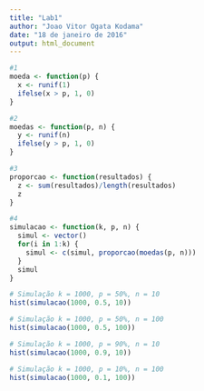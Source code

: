 ```yaml
---
title: "Lab1"
author: "Joao Vitor Ogata Kodama"
date: "18 de janeiro de 2016"
output: html_document
---
```


```r
#1
moeda <- function(p) {
  x <- runif(1)
  ifelse(x > p, 1, 0)
}

#2
moedas <- function(p, n) {
  y <- runif(n)
  ifelse(y > p, 1, 0)
}

#3
proporcao <- function(resultados) {
  z <- sum(resultados)/length(resultados)
  z
}

#4
simulacao <- function(k, p, n) {
  simul <- vector()
  for(i in 1:k) {
    simul <- c(simul, proporcao(moedas(p, n)))
  }
  simul
}
```

```r
# Simulação k = 1000, p = 50%, n = 10
hist(simulacao(1000, 0.5, 10))
```

```r
# Simulação k = 1000, p = 50%, n = 100
hist(simulacao(1000, 0.5, 100))
```

```r
# Simulação k = 1000, p = 90%, n = 10
hist(simulacao(1000, 0.9, 10))
```

```r
# Simulação k = 1000, p = 10%, n = 100
hist(simulacao(1000, 0.1, 100))
```
